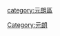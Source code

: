 {{Catnav|頁面分類|各種主題的頁面分類|依中国各省来作的分类|中国各省行政区划|香港行政區劃|元朗區}}
{{commonscat|Yuen Long Town Centre}}
{{catmore}}
[[category:元朗區|category:元朗區]]
[[Category:元朗|Category:元朗]]